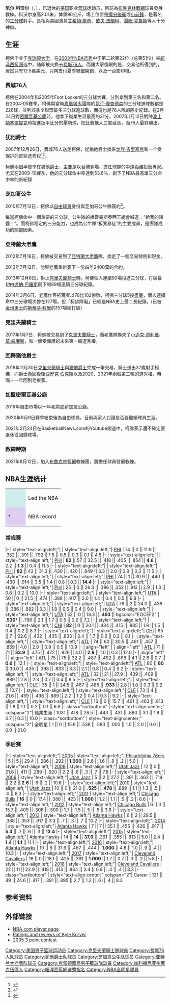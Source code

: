 {{noteTA|G1=NBA}}
{{Infobox NBA Player
| name         = 凯尔·科沃<br/>Kyle Korver
| image        = Kyle Korver (25756529437) (cropped).jpg
| number       = 
| position     = 球員發展教練
| birth_date   = {{Birth date and age|year=1981|month=3|day=17}}
| birth_place  = {{USA}}[[加利福尼亚州|加利福尼亚州]]莱克伍德
| nationality  = {{USA}}
| height_ft    = 6 
| height_in    = 7
| weight_lb    = 212
| league       = 
| team         = 布魯克林籃網
| highschool   = [[爱荷华州|爱荷华州]]
| college      = [[克瑞顿大学|克瑞顿大学]]
| draft =
| draft_year   = 2003
| draft_round  = 2
| draft_pick   = 51
| draft_team   = [[新泽西篮网|新泽西篮网]]
| career_start = 2003
| career_end   = 2020
| years1 = {{nbay|2003|start}}–{{nbay|2007|start}}
| team1 = [[费城76人|费城76人]]
| years2 = {{nbay|2007|start}}–{{nbay|2009|end}}
| team2 = [[犹他爵士|犹他爵士]]
| years3 = {{nbay|2010|start}}–{{nbay|2011|end}}
| team3 = [[芝加哥公牛|芝加哥公牛]]
| years4 = {{nbay|2012|start}}–{{nbay|2016|end}}
| team4 = [[亚特兰大老鹰|亚特兰大老鹰]]
| years5 = {{nbay|2017|start}}–{{nbay|2018|start}}
| team5 = [[克里夫兰骑士|克里夫兰骑士]]
| years6 = {{nbay|2018|full=y}}
| team6 = [[猶他爵士|猶他爵士]]
| years7 = {{nbay|2019|start}}–{{nbay|2019|end}}
| team7 = [[密爾沃基公鹿|密爾沃基公鹿]]
| cyears1 ={{nbay|2021|start}}–今
| cteam1 =[[布魯克林籃網|布魯克林籃網]]球員發展教練
| highlights = 
* [[NBA全明星賽|NBA全明星賽]]（{{nasg|2015}}）
}}

'''凯尔·科沃尔'''（{{lang-en|'''Kyle Korver'''}}，{{bd|1981年|3月17日|catIdx=K}}），已退休的[[美国|美国]]职业[[篮球|篮球]]运动员，目前為[[布魯克林籃網|布魯克林籃網]]球員發展教練。科沃尔身高2.01米，体重96公斤，場上位置是[[得分後衛|得分後衛]]或[[小前鋒|小前鋒]]，是著名的[[三分球|三分球]]射手。長相與美國演員[[艾希頓·庫奇|艾希頓·庫奇]]、[[戴夫·法蘭柯|戴夫·法蘭柯]]、[[湯姆·克魯斯|湯姆·克魯斯]]等人十分神似。

==生涯==
柯佛毕业于[[克瑞顿大学|克瑞顿大学]]，在[[2003年NBA选秀|2003年NBA选秀]]中于第二轮第22位（总第51位）被[[紐泽西籃网|紐泽西籃网]]选中，随即被交换去[[费城76人|费城76人]]，而讓大家傻眼的是，交易他所得到的，居然只有12.5萬美元，只夠支付夏季聯盟開銷，以及一台影印機。 

===费城76人===
柯佛在2004年和2005年Foot Locker的三分球大賽，分別拿到第三名和第二名。在2004-05賽季，柯佛與當時[[鳳凰城太陽|鳳凰城太陽]]隊的[[昆汀·理查德森|昆汀·理查德森]]的三分球進球數都是226球，並列該季全聯盟最多三分球進球數，而這也是76人隊的隊史紀錄。在2月24日對[[密爾瓦基公鹿|密爾瓦基公鹿]]時，他拿下職業生涯最高的31分。2007年1月12日對陣[[波士頓塞爾提克|波士頓塞爾提克]]時投進扳平比分的壓哨球，把比賽拖入三度延長，而76人最終勝出。

===犹他爵士===
2007年12月26日，費城76人送走柯佛，從猶他爵士換來[[戈登·吉里塞克|戈登·吉里塞克]]和一个受保护的首轮选秀权<ref>{{cite web|url=http://www.nba.com/nba_news/Sixers_Trade_Korver_to_Jazz_fo-250393-32.html|title=Sixers Trade Korver to Jazz for Giricek, Future First-Rounder|work=NBA.com|date=December 29, 2007|access-date=November 30, 2018|archive-url=https://web.archive.org/web/20100513083424/http://www.nba.com/nba_news/Sixers_Trade_Korver_to_Jazz_fo-250393-32.html|archive-date=May 13, 2010|url-status=dead}}</ref><ref>{{cite web|first=Mike|last=Shalin|url=http://ca.reuters.com/article/sportsNews/idCAB13000920071230|title=Sixers send Korver to Utah in Giricek swap|work=Reuters.com|date=December 30, 2007|access-date=December 30, 2007|archive-date=2012-05-25|archive-url=https://web.archive.org/web/20120525062624/http://ca.reuters.com/article/sportsNews/idCAB13000920071230}}</ref>。

柯佛兩個半賽季在猶他爵士，主要是以替補登場，擔任球隊的中遠距離投籃專家。尤其在2009-10賽季，他的三分球命中率達到53.6％，創下了NBA最高單三分命中率的新紀錄

===芝加哥公牛===
2010年7月13日，柯佛以[[自由球員|自由球員]]身份與芝加哥公牛隊簽約<ref>{{cite web|url=http://www.nba.com/bulls/news/korver_signs_100713.html |title=Bulls sign guard Kyle Korver |work=NBA.com |date=July 13, 2010 |access-date=July 13, 2010 |url-status=bot: unknown |archive-url=https://web.archive.org/web/20100716000511/http://www.nba.com/bulls/news/korver_signs_100713.html |archive-date=July 16, 2010 }}</ref>。

每當柯佛命中一個重要的三分球，公牛隊的播音員斯泰西王總會喊道：“給我的辣醬！”。而柯佛穩定的三分能力，也成為公牛隊“板凳暴徒”的主要成員，是團隊成功的關鍵因素。

===亞特蘭大老鷹===
2012年7月16日，柯佛被交易到了[[亞特蘭大老鷹|亞特蘭大老鷹]]隊，換走了一個交易特例和現金。

2013年7月12日，他與老鷹重新簽下一份四年2400萬的合約。

2013年12月6日，對上[[克里夫蘭騎士|克里夫蘭騎士]]時，柯佛個人連續90場投進三分球，打破最初由[[達納·巴羅斯|達納·巴羅斯]]創下的89場連續三分球紀錄。

2014年3月6日，老鷹作客拓荒者以78比102慘敗，柯佛三分球5投盡墨，個人連續命中三分球場次停在127場，但「柯佛障礙」已經是NBA史上最二長紀錄。(已被[[金州勇士|金州勇士]]的[[斯蒂芬·科里|斯蒂芬·科里]]的157場給打破)

===克里夫蘭騎士===
2017年1月7日，柯佛被交易到了[[克里夫蘭騎士|克里夫蘭騎士]]，而老鷹隊換來了[[小迈克·邓利维|小迈克·邓利维]]、[[莫·威廉斯|莫·威廉斯]]，和一個受保護的未來第一輪選秀權。
===回歸猶他爵士===
2018年11月30日[[克里夫蘭騎士|克里夫蘭騎士]]與[[猶他爵士|猶他爵士]]完成一筆交易，騎士送出37歲射手柯佛，向爵士換回後衛[[亞歷克·伯克斯|亞歷克·伯克斯]]以及2020、2021年兩個第二輪的選秀權，時隔十一年回到老東家。

===加盟密爾瓦基公鹿===
2019年自由市場以一年老將底薪加盟公鹿。

2020年9月9日賽季結束後為自由球員，目前與家人討論是否要繼續球員生涯。

2021年2月24日在BasketballNews․com的Youtube頻道中，柯佛表示還不確定要退休或回歸球場。
===教練時期===
2021年8月12日，加入[[布魯克林籃網|布魯克林籃網]]教練團，將擔任球員發展教練。

==NBA生涯统计==

{{NBA player statistics legend}}

{| class="wikitable"
|style="background:#CFECEC; width:3em"|
|Led the NBA
|-
|style="background:#E0CEF2; width:3em"|†
|NBA record
|}

===常规赛===
{{NBA player statistics start}}
|-
| style="text-align:left;"| {{nbay|2003}}
| style="text-align:left;"| [[Philadelphia_76ers|PHI]]
| 74 || 0 || 11.9 || .352 || .391 || .792 || 1.5 || 0.5 || 0.3 || 0.1 || 4.5
|-
| style="text-align:left;"| {{nbay|2004}}
| style="text-align:left;"| [[Philadelphia_76ers|PHI]]
| '''82''' || 57 || 32.5 || .418 || .405 || .854 || '''4.6''' || 2.2 || '''1.3''' || 0.4 || 11.5
|-
| style="text-align:left;"| {{nbay|2005}}
| style="text-align:left;"| [[Philadelphia_76ers|PHI]]
| '''82''' || 43 || 31.3 || .430 || .420 || .849 || 3.3 || 2.0 || 0.8 || 0.3 || 11.5
|-
| style="text-align:left;"| {{nbay|2006}}
| style="text-align:left;"| [[Philadelphia_76ers|PHI]]
| 74 || 1 || 30.9 || .440 || .430 || .914 || 3.5 || 1.4 || 0.8 || 0.3 || '''14.4'''
|-
| style="text-align:left;"| {{nbay|2007}}
| style="text-align:left;"| [[Philadelphia_76ers|PHI]]
| 25 || 0 || 26.3 || .396 || .352 || .912 || 2.9 || 1.3 || 0.8 || 0.2 || 10.0
|-
| style="text-align:left;"| {{nbay|2007}}
| style="text-align:left;"| [[Utah_Jazz|UTA]]
| 50 || 0 || 21.5 || .474 || .388 || .917 || 2.0 || 1.4 || 0.4 || 0.5 || 9.8
|-
| style="text-align:left;"| {{nbay|2008}}
| style="text-align:left;"| [[Utah_Jazz|UTA]]
| 78 || 2 || 24.0 || .438 || .386 || .882 || 3.3 || 1.8 || 0.6 || 0.4 || 9.0
|-
| style="text-align:left;"| {{nbay|2009}}
| style="text-align:left;"| [[Utah_Jazz|UTA]]
| 52 || 0 || 18.3 || '''.493''' || bgcolor="EOCEF2" | '''.536'''† || .796 || 2.1 || 1.7 || 0.5 || 0.2 || 7.2
|-
| style="text-align:left;"| {{nbay|2010}}
| style="text-align:left;"| [[Chicago_Bulls|CHI]]
| '''82''' || 0 || 20.1 || .434 || .415 || .885 || 1.8 || 1.5 || 0.4 || 0.2 || 8.3
|-
| style="text-align:left;"| {{nbay|2011}}
| style="text-align:left;"| [[Chicago_Bulls|CHI]]
| 65 || 7 || 22.6 || .432 || .435 || .833 || 2.4 || 1.7 || 0.6 || 0.2 || 8.1
|-
| style="text-align:left;"| {{nbay|2012}}
| style="text-align:left;"| [[Atlanta_Hawks|ATL]]
| 74 || 60 || 30.5 || .461 || .457 || .859 || 4.0 || 2.0 || 0.9 || 0.5 || 10.9
|-
| align="left" | {{nbay|2013}}
| align="left" | [[Atlanta_Hawks|ATL]]
| 71 || 71 || '''33.9''' || .475 || .472 || .926 || 4.0 || '''2.9''' || 1.0 || 0.3 || 12.0
|-
| align="left" | {{nbay|2014}}
| align="left" | [[Atlanta_Hawks|ATL]]
| 75 || 75 || 32.2 || .487 || .492 || .898 || 4.1 || 2.6 || 0.7 || '''0.6''' || 12.1
|-
| style="text-align:left;"| {{nbay|2015}}
| style="text-align:left;"| [[Atlanta_Hawks|ATL]]
| 80 || '''80''' || 30.0 || .435 || .398 || .833 || 3.3 || 2.1 || 0.8 || 0.4 || 9.2
|-
| style="text-align:left;"| {{nbay|2016}}
| style="text-align:left;"| [[Atlanta_Hawks|ATL]]
| 32 || 21 || 27.9 || .439 || .409 || .889 || 2.8 || 2.3 || 0.7 || 0.4 || 9.5
|-
| style="text-align:left;"| {{nbay|2016}}
| style="text-align:left;"| [[Cleveland_Cavaliers|CLE]]
| 35 || 1 || 24.5 || .487 || .485 || '''.933''' || 2.8 || 1.0 || 0.3 || 0.2 || 10.7
|-
| style="text-align:left;"| {{nbay|2017}}
| style="text-align:left;"| [[Cleveland_Cavaliers|CLE]]
| 73 || 4 || 21.6 || .459 || .436 || .889 || 2.2 || 1.2 || 0.4 || 0.3 || 9.2
|-
| style="text-align:left;"| {{nbay|2018}}
| style="text-align:left;"| [[Cleveland_Cavaliers|CLE]]
| 16 || 0 || 15.7 || .461 || .463 || .813 || 1.8 || 1.1 || 0.2 || 0.1 || 6.8
|- class="sortbottom"
| style="text-align:center;" colspan="2"| 職業生涯
| 1031 || 418 || 26.5 || .443 || .431 || .880 || 3.1 || 1.8 || 0.7 || 0.3 || 10.0
|- class="sortbottom"
| style="text-align:center;" colspan="2"| 全明星
| 1 || 0 || 15.6 || .538 || .583 || .000 || 1.0 || 2.0 || 0.0 || 0.0 || 21.0
{{s-end}}

===季后赛===
{{NBA player statistics start}}
|-
| style="text-align:left;"| [[2005_NBA_Playoffs|2005]]
| style="text-align:left;"| [[Philadelphia_76ers|Philadelphia 76ers]]
| 5 || 5 || 29.4 || .286 || .292 || '''1.000''' || 2.6 || 1.6 || .8 || .2 || 5.0
|-
| style="text-align:left;"| [[2008_NBA_Playoffs|2008]]
| style="text-align:left;"| [[Utah_Jazz|Utah Jazz]]
| 12 || 0 || 21.6 || .411 || .289 || .920 || 2.2 || .6 || .3 || .7 || 7.8
|-
| style="text-align:left;"| [[2009_NBA_Playoffs|2009]]
| style="text-align:left;"| [[Utah_Jazz|Utah Jazz]]
| 5 || 2 || 27.2 || .391 || .462 || .714 || 2.2 || '''2.6''' || .6 || .2 || 10.6
|-
| style="text-align:left;"| [[2010_NBA_Playoffs|2010]]
| style="text-align:left;"| [[Utah_Jazz|Utah Jazz]]
| 10 || 0 || 21.0 || '''.525''' || '''.478''' || .889 || 1.1 || 1.3 || .5 || .0 || 8.3
|-
| style="text-align:left;"| [[2011_NBA_Playoffs|2011]]
| style="text-align:left;"| [[Chicago_Bulls|Chicago Bulls]]
| '''16''' || 0 || 17.4 || .388 || .423 || '''1.000''' || 1.2 || 1.1 || .5 || .2 || 6.6
|-
| style="text-align:left;"| [[2012_NBA_Playoffs|2012]]
| style="text-align:left;"| [[Chicago_Bulls|Chicago Bulls]]
| 6 || 0 || 15.7 || .409 || .308 || .500 || 1.7 || 1.5 || .5 || .5 || 3.8
|-
| style="text-align:left;"| [[2013_NBA_Playoffs|2013]]
| style="text-align:left;"| [[Atlanta_Hawks|Atlanta Hawks]]
| 6 || 2 || 29.5 || .388 || .353 || .917 || 3.3 || .7 || .3 || .7 || 10.2
|-
| style="text-align:left;"| [[2014_NBA_Playoffs|2014]]
| style="text-align:left;"| [[Atlanta_Hawks|Atlanta Hawks]]
| 7 || 7 || 35.1 || .455 || .426 || .917 || '''5.3''' || .7 || .6 || .3 || '''13.4'''
|-
| style="text-align:left;"| [[2015_NBA_Playoffs|2015]]
| style="text-align:left;"| [[Atlanta_Hawks|Atlanta Hawks]]
| 14 || '''14''' || '''37.6''' || .391 || .355 || .813 || 5.0 || 2.4 || '''1.4''' || '''1.1''' || 11.1
|-
| style="text-align:left;"| [[2016_NBA_Playoffs|2016]]
| style="text-align:left;"| [[Atlanta_Hawks|Atlanta Hawks]]
| 10 || 8 || 31.6 || .467 || .444 || '''1.000''' || 4.8 || 1.0 || .9 || .4 || 10.3
|-
| style="text-align:left;"| [[2017_NBA_Playoffs|2017]]
| style="text-align:left;"| [[Cleveland_Cavaliers|Cleveland Cavaliers]]
| 18 || 0 || 18.1 || .425 || .391 || '''1.000''' || 1.7 || 0.7 || .3 || .2 || 5.8
|-
| style="text-align:left;"| [[2018_NBA_Playoffs|2018]]
| style="text-align:left;"| [[Cleveland_Cavaliers|Cleveland Cavaliers]]
| 22 || 11 || 22.9 || .418 || .413 || .864 || 2.4 || 0.9 || .4 || .4 || 8.3
|- class="sortbottom"
| style="text-align:center;" colspan="2"| Career
| 131 || 49 || 24.6 || .417 || .391 || .895 || 2.7 || 1.2 || .6 || .4 || 8.3
{{s-end}}

== 参考资料 ==
{{reflist}}

==外部链接==
*[http://www.nba.com/playerfile/kyle_korver/index.html?nav=page NBA.com player page]{{Wayback|url=http://www.nba.com/playerfile/kyle_korver/index.html?nav=page |date=20080430130013 }}
*[http://www.rateitall.com/i-305126-kyle-korver.aspx Ratings and reviews of Kyle Korver]{{Wayback|url=http://www.rateitall.com/i-305126-kyle-korver.aspx |date=20080528011650 }}
*[https://web.archive.org/web/20080509104324/http://www.nba.com/allstar2005/three_point/index.html 2005 3 point contest]
  
{{2003 NBA Draft}}
{{NBA体育道德风尚奖}}

{{Authority control}}
{{DEFAULTSORT:Korver, Kyle}}
[[Category:美国男子篮球运动员|Category:美国男子篮球运动员]]
[[Category:克里夫蘭騎士隊球員|Category:克里夫蘭騎士隊球員]]
[[Category:费城76人队球员|Category:费城76人队球员]]
[[Category:犹他爵士队球员|Category:犹他爵士队球员]]
[[Category:芝加哥公牛队球员|Category:芝加哥公牛队球员]]
[[Category:亚特兰大老鹰队球员|Category:亚特兰大老鹰队球员]]
[[Category:克雷頓藍鳥男子籃球隊球員|Category:克雷頓藍鳥男子籃球隊球員]]
[[Category:加利福尼亚州莱克伍德人|Category:加利福尼亚州莱克伍德人]]
[[Category:紐澤西籃網選秀指名|Category:紐澤西籃網選秀指名]]
[[Category:NBA全明星球員|Category:NBA全明星球員]]